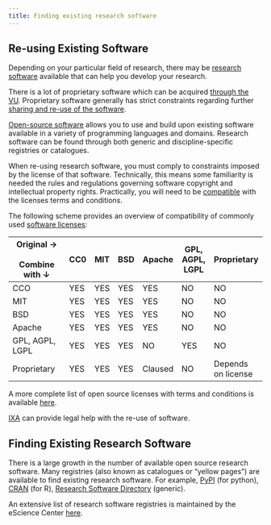 ```yaml
---
title: Finding existing research software
---
```


## Re-using Existing Software

Depending on your particular field of research, there may be [research software](../topics/research-software.qmd) available that can help you develop your research.

There is a lot of proprietary software which can be acquired [through the VU](https://services.vu.nl/esc?id=emp_taxonomy_topic&topic_id=2ef1fcee97fa0950e553359fe153af10). Proprietary software generally has strict constraints regarding further [sharing and re-use of the software](https://book.the-turing-way.org/reproducible-research/licensing.html).

[Open-source software](https://opensource.org/osd) allows you to use and build upon existing software available in a variety of programming languages and domains. Research software can be found through both generic and discipline-specific registries or catalogues.

When re-using research software, you must comply to constraints imposed by the license of that software.
Technically, this means some familiarity is needed the rules and regulations governing software copyright and intellectual property rights.
Practically, you will need to be [compatible](https://book.the-turing-way.org/reproducible-research/licensing/licensing-compatibility.html) with the licenses terms and conditions.

The following scheme provides an overview of compatibility of commonly used [software licenses](../topics/software-licensing.qmd):

| Original &rarr; <br><br>  Combine with &darr;  | CC0 | MIT | BSD | Apache  | GPL, AGPL, LGPL | Proprietary        |
|------------------------------------------------|-----|-----|-----|---------|-----------------|--------------------|
| CCO                                            | YES | YES | YES | YES     | NO              | NO                 |
| MIT                                            | YES | YES | YES | YES     | NO              | NO                 |
| BSD                                            | YES | YES | YES | YES     | NO              | NO                 |
| Apache                                         | YES | YES | YES | YES     | NO              | NO                 |
| GPL, AGPL, LGPL                                | YES | YES | YES | NO      | YES             | NO                 |
| Proprietary                                    | YES | YES | YES | Claused | NO              | Depends on license |

A more complete list of open source licenses with terms and conditions is available [here](https://choosealicense.com/appendix/).

[IXA](https://www.ixa.nl/for-researchers/) can provide legal help with the re-use of software.

## Finding Existing Research Software

There is a large growth in the number of available open source research software.
Many registries (also known as catalogues or “yellow pages”) are available to find existing research software. For example, [PyPI](https://pypi.org/) (for python), [CRAN](https://cran.r-project.org/) (for R), [Research Software Directory](https://research-software-directory.org/) (generic).

An extensive list of research software registries is maintained by the eScience Center [here](https://github.com/NLeSC/awesome-research-software-registries).

